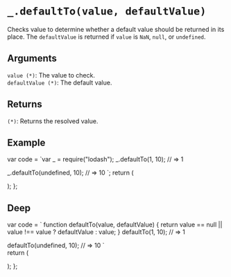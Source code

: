 # `_.defaultTo(value, defaultValue)`

Checks value to determine whether a default value should be returned in its place. The `defaultValue` is returned if `value` is `NaN`, `null`, or `undefined`.

## Arguments

`value (*)`: The value to check.  
`defaultValue (*)`: The default value.  

## Returns

`(*)`: Returns the resolved value.

## Example


var code = `var _ = require("lodash");
_.defaultTo(1, 10);
// => 1
 
_.defaultTo(undefined, 10);
// => 10
`;
  return (
    <div>
      <Embed source={code} />
    </div>
  );
};

<Demo />

## Deep

var code =  `
function defaultTo(value, defaultValue) {
    return value == null || value !== value ? defaultValue : value;
}
defaultTo(1, 10);
// => 1
 
defaultTo(undefined, 10);
// => 10
`   
  return (
    <div>
      <Embed source={code} />
    </div>
  );
};

<DeepDemo/>
